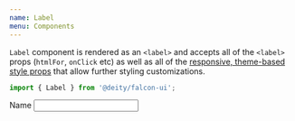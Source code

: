 ```yaml
---
name: Label
menu: Components
---
```



<ThemePreview of={Label} />

`Label` component is rendered as an `<label>` and accepts all of the `<label>` props (`htmlFor`, `onClick` etc) 
as well as all of the [responsive, theme-based style props](/responsive-props) that allow further styling customizations.

```javascript
import { Label } from '@deity/falcon-ui';
```

<Playground>
  <Label ml="xs" htmlFor="name">Name</Label>
  <Input id="name" type="text" />
</Playground>
